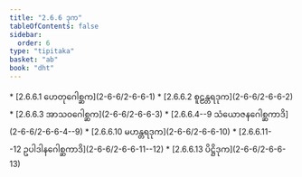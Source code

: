 ```yaml
---
title: "2.6.6 ဒုက"
tableOfContents: false
sidebar:
  order: 6
type: "tipitaka"
basket: "ab"
book: "dht"
---
```



<DynamicBreadcrumb />



<TableOfContents book="dht" section="2.6.6">
* [2.6.6.1 ဟေတုဂေါစ္ဆက](2-6-6/2-6-6-1)
* [2.6.6.2 စူဠန္တရဒုက](2-6-6/2-6-6-2)
* [2.6.6.3 အာသဝဂေါစ္ဆက](2-6-6/2-6-6-3)
* [2.6.6.4--9 သံယောဇနဂေါစ္ဆကာဒိ](2-6-6/2-6-6-4--9)
* [2.6.6.10 မဟန္တရဒုက](2-6-6/2-6-6-10)
* [2.6.6.11--12 ဥပါဒါနဂေါစ္ဆကာဒိ](2-6-6/2-6-6-11--12)
* [2.6.6.13 ပိဋ္ဌိဒုက](2-6-6/2-6-6-13)
</TableOfContents>